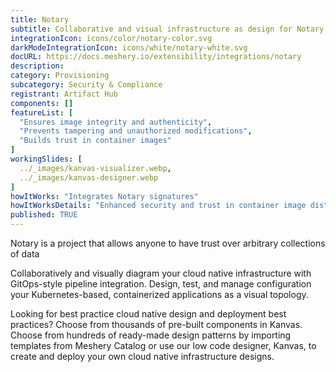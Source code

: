 ```yaml
---
title: Notary
subtitle: Collaborative and visual infrastructure as design for Notary
integrationIcon: icons/color/notary-color.svg
darkModeIntegrationIcon: icons/white/notary-white.svg
docURL: https://docs.meshery.io/extensibility/integrations/notary
description: 
category: Provisioning
subcategory: Security & Compliance
registrant: Artifact Hub
components: []
featureList: [
  "Ensures image integrity and authenticity",
  "Prevents tampering and unauthorized modifications",
  "Builds trust in container images"
]
workingSlides: [
  ../_images/kanvas-visualizer.webp,
  ../_images/kanvas-designer.webp
]
howItWorks: "Integrates Notary signatures"
howItWorksDetails: "Enhanced security and trust in container image distribution in Kubernetes"
published: TRUE
---
```

<p>
Notary is a project that allows anyone to have trust over arbitrary collections of data
</p>
<p>
    Collaboratively and visually diagram your cloud native infrastructure with GitOps-style pipeline integration. Design, test, and manage configuration your Kubernetes-based, containerized applications as a visual topology.
</p>
<p>
    Looking for best practice cloud native design and deployment best practices? Choose from thousands of pre-built components in Kanvas. Choose from hundreds of ready-made design patterns by importing templates from Meshery Catalog or use our low code designer, Kanvas, to create and deploy your own cloud native infrastructure designs.
</p>
